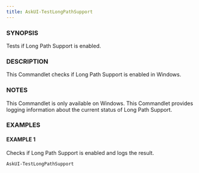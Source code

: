 ```yaml
---
title: AskUI-TestLongPathSupport
---
```



### SYNOPSIS

Tests if Long Path Support is enabled.

### DESCRIPTION

This Commandlet checks if Long Path Support is enabled in Windows.

### NOTES

This Commandlet is only available on Windows.
This Commandlet provides logging information about the current status of Long Path Support.

### EXAMPLES

#### EXAMPLE 1

Checks if Long Path Support is enabled and logs the result.

```powershell
AskUI-TestLongPathSupport
```

